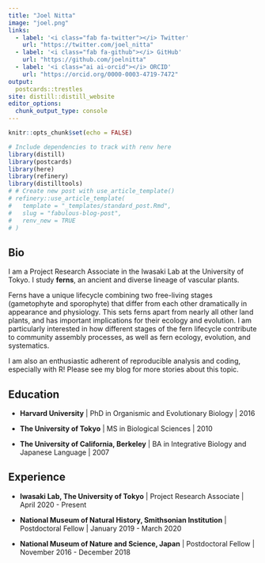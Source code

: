```yaml
---
title: "Joel Nitta"
image: "joel.png"
links:
  - label: '<i class="fab fa-twitter"></i> Twitter'
    url: "https://twitter.com/joel_nitta"
  - label: '<i class="fab fa-github"></i> GitHub'
    url: "https://github.com/joelnitta"
  - label: '<i class="ai ai-orcid"></i> ORCID'
    url: "https://orcid.org/0000-0003-4719-7472"
output:
  postcards::trestles
site: distill::distill_website
editor_options: 
  chunk_output_type: console
---
```


```r
knitr::opts_chunk$set(echo = FALSE)
```

```r
# Include dependencies to track with renv here
library(distill)
library(postcards)
library(here)
library(refinery)
library(distilltools)
# # Create new post with use_article_template()
# refinery::use_article_template(
#   template = "_templates/standard_post.Rmd",
#   slug = "fabulous-blog-post", 
#   renv_new = TRUE
# )
```

## Bio

I am a Project Research Associate in the Iwasaki Lab at the University of Tokyo. I study **ferns**, an ancient and diverse lineage of vascular plants.

Ferns have a unique lifecycle combining two free-living stages (gametophyte and sporophyte) that differ from each other dramatically in appearance and physiology. This sets ferns apart from nearly all other land plants, and has important implications for their ecology and evolution. I am particularly interested in how different stages of the fern lifecycle contribute to community assembly processes, as well as fern ecology, evolution, and systematics.

I am also an enthusiastic adherent of reproducible analysis and coding, especially with R! Please see my blog for more stories about this topic.

## Education

- **Harvard University** | PhD in Organismic and Evolutionary Biology | 2016

- **The University of Tokyo** | MS in Biological Sciences | 2010

- **The University of California, Berkeley** | BA in Integrative Biology and Japanese Language | 2007

## Experience

- **Iwasaki Lab, The University of Tokyo** | Project Research Associate | April 2020 - Present

- **National Museum of Natural History, Smithsonian Institution** | Postdoctoral Fellow | January 2019 - March 2020

- **National Museum of Nature and Science, Japan** | Postdoctoral Fellow | November 2016 - December 2018